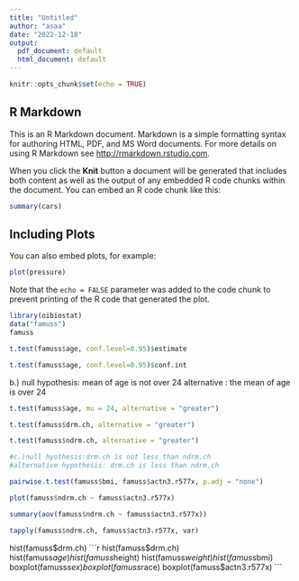 ---
title: "Untitled"
author: "asaa"
date: "2022-12-18"
output:
  pdf_document: default
  html_document: default
---

```{r setup, include=FALSE}
knitr::opts_chunk$set(echo = TRUE)
```

## R Markdown

This is an R Markdown document. Markdown is a simple formatting syntax for authoring HTML, PDF, and MS Word documents. For more details on using R Markdown see <http://rmarkdown.rstudio.com>.

When you click the **Knit** button a document will be generated that includes both content as well as the output of any embedded R code chunks within the document. You can embed an R code chunk like this:

```{r cars}
summary(cars)
```

## Including Plots

You can also embed plots, for example:

```{r pressure, echo=FALSE}
plot(pressure)
```

Note that the `echo = FALSE` parameter was added to the code chunk to prevent printing of the R code that generated the plot.
```{r}
library(oibiostat)
data("famuss")
famuss
```
```{r}
t.test(famuss$age, conf.level=0.95)$estimate
```
```{r}
t.test(famuss$age, conf.level=0.95)$conf.int
```
b.)
null hypothesis: mean of age is not over 24
alternative : the mean of age is over 24
```{r}
t.test(famuss$age, mu = 24, alternative = "greater")
```
```{r}
t.test(famuss$drm.ch, alternative = "greater")
```
```{r}
t.test(famuss$ndrm.ch, alternative = "greater")
```

```{r}
#c.)null hyothesis:drm.ch is not less than ndrm.ch
#alternative hypothesis: drm.ch is less than ndrm.ch

```
```{r}
pairwise.t.test(famuss$bmi, famuss$actn3.r577x, p.adj = "none")
```
```{r}
plot(famuss$ndrm.ch ~ famuss$actn3.r577x)
```

```{r}
summary(aov(famuss$ndrm.ch ~ famuss$actn3.r577x))
```
```{r}
tapply(famuss$ndrm.ch, famuss$actn3.r577x, var)
```
hist(famuss$drm.ch)
```{r}
hist(famuss$drm.ch)
hist(famuss$age)
hist(famuss$height)
hist(famuss$weight)
hist(famuss$bmi)
boxplot(famuss$sex)
boxplot(famuss$race)
boxplot(famuss$actn3.r577x)
```

